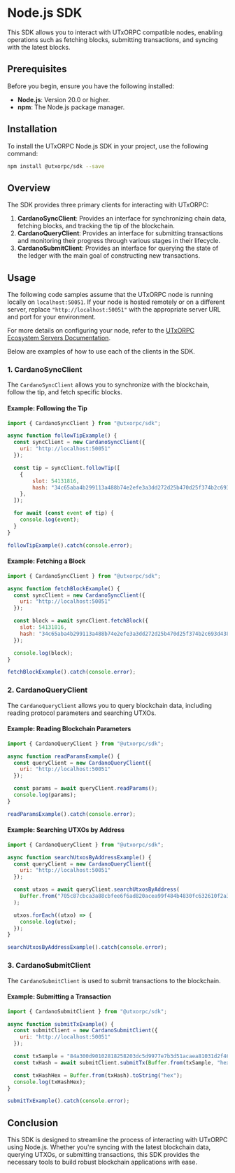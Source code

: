 # Node.js SDK

This SDK allows you to interact with UTxORPC compatible nodes, enabling operations such as fetching blocks, submitting transactions, and syncing with the latest blocks.

## Prerequisites

Before you begin, ensure you have the following installed:

- **Node.js**: Version 20.0 or higher.
- **npm**: The Node.js package manager.

## Installation

To install the UTxORPC Node.js SDK in your project, use the following command:

```bash
npm install @utxorpc/sdk --save
```

## Overview

The SDK provides three primary clients for interacting with UTxORPC:

1. **CardanoSyncClient**: Provides an interface for synchronizing chain data, fetching blocks, and tracking the tip of the blockchain.
2. **CardanoQueryClient**: Provides an interface for submitting transactions and monitoring their progress through various stages in their lifecycle.
3. **CardanoSubmitClient**: Provides an interface for querying the state of the ledger with the main goal of constructing new transactions.

## Usage

The following code samples assume that the UTxORPC node is running locally on `localhost:50051`. If your node is hosted remotely or on a different server, replace `"http://localhost:50051"` with the appropriate server URL and port for your environment. 

For more details on configuring your node, refer to the [UTxORPC Ecosystem Servers Documentation](/servers).

Below are examples of how to use each of the clients in the SDK.

### 1. CardanoSyncClient

The `CardanoSyncClient` allows you to synchronize with the blockchain, follow the tip, and fetch specific blocks.

#### Example: Following the Tip

```javascript
import { CardanoSyncClient } from "@utxorpc/sdk";

async function followTipExample() {
  const syncClient = new CardanoSyncClient({
    uri: "http://localhost:50051"
  });

  const tip = syncClient.followTip([
    { 
        slot: 54131816, 
        hash: "34c65aba4b299113a488b74e2efe3a3dd272d25b470d25f374b2c693d4386535" 
    },
  ]);

  for await (const event of tip) {
    console.log(event);
  }
}

followTipExample().catch(console.error);
```

#### Example: Fetching a Block

```javascript
import { CardanoSyncClient } from "@utxorpc/sdk";

async function fetchBlockExample() {
  const syncClient = new CardanoSyncClient({
    uri: "http://localhost:50051"
  });

  const block = await syncClient.fetchBlock({
    slot: 54131816,
    hash: "34c65aba4b299113a488b74e2efe3a3dd272d25b470d25f374b2c693d4386535",
  });

  console.log(block);
}

fetchBlockExample().catch(console.error);
```

### 2. CardanoQueryClient

The `CardanoQueryClient` allows you to query blockchain data, including reading protocol parameters and searching UTXOs.

#### Example: Reading Blockchain Parameters

```javascript
import { CardanoQueryClient } from "@utxorpc/sdk";

async function readParamsExample() {
  const queryClient = new CardanoQueryClient({
    uri: "http://localhost:50051"
  });

  const params = await queryClient.readParams();
  console.log(params);
}

readParamsExample().catch(console.error);
```

#### Example: Searching UTXOs by Address

```javascript
import { CardanoQueryClient } from "@utxorpc/sdk";

async function searchUtxosByAddressExample() {
  const queryClient = new CardanoQueryClient({
    uri: "http://localhost:50051"
  });

  const utxos = await queryClient.searchUtxosByAddress(
    Buffer.from("705c87cbca3a88cbfee6f6ad820acea99f484b4830fc632610f2a30146", "hex")
  );

  utxos.forEach((utxo) => {
    console.log(utxo);
  });
}

searchUtxosByAddressExample().catch(console.error);
```

### 3. CardanoSubmitClient

The `CardanoSubmitClient` is used to submit transactions to the blockchain.

#### Example: Submitting a Transaction

```javascript
import { CardanoSubmitClient } from "@utxorpc/sdk";

async function submitTxExample() {
  const submitClient = new CardanoSubmitClient({
    uri: "http://localhost:50051"
  });

  const txSample = "84a300d90102818258203dc5d9977e7b3d51acaea81031d2f461404536b2828549b73876a5980295f81b00018282581d60916c769efc6e2a3339594818a1d0c3998c29e3a6303d8711de8567591a004c4b4082581d60916c769efc6e2a3339594818a1d0c3998c29e3a6303d8711de8567591b0000000253bcffb3021a0002990da100d9010281825820526fa19e3694cda4f3c0d2fb2d2bb8768925eccc49a89d5f12b1972644ac769858403d6d6599193b17e67827cd9f48aaf35ac762c6fb0c5402c52724f307b69ff96f3f7e6c3fb107670c28679c148bf510f479c01a34b9d95d0dbb7e4ff6f3cb560af5f6";
  const txHash = await submitClient.submitTx(Buffer.from(txSample, "hex"));

  const txHashHex = Buffer.from(txHash).toString("hex");
  console.log(txHashHex);
}

submitTxExample().catch(console.error);
```

## Conclusion

This SDK is designed to streamline the process of interacting with UTxORPC using Node.js. Whether you're syncing with the latest blockchain data, querying UTXOs, or submitting transactions, this SDK provides the necessary tools to build robust blockchain applications with ease.
